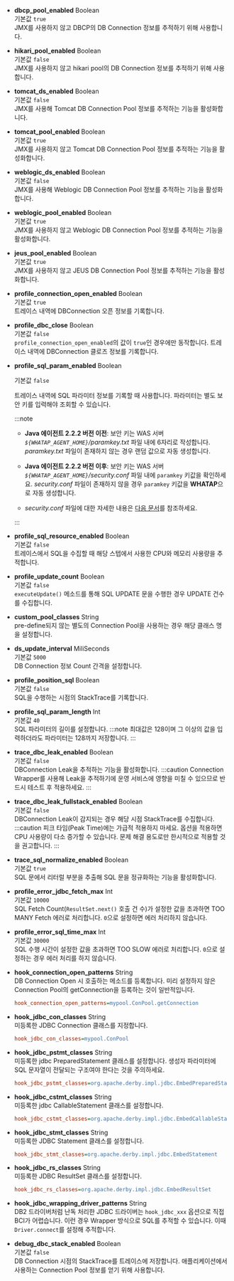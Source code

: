 * **dbcp_pool_enabled** <span class='type'>Boolean</span><br/>
기본값 `true`<br/>
JMX를 사용하지 않고 DBCP의 DB Connection 정보를 추적하기 위해 사용합니다.

* **hikari_pool_enabled** <span class='type'>Boolean</span><br/>
기본값 `false`<br/>
JMX를 사용하지 않고 hikari pool의 DB Connection 정보를 추적하기 위해 사용합니다.

* **tomcat_ds_enabled** <span class='type'>Boolean</span><br/>
기본값 `false`<br/>
JMX를 사용해 Tomcat DB Connection Pool 정보를 추적하는 기능을 활성화합니다.

* **tomcat_pool_enabled** <span class='type'>Boolean</span><br/>
기본값 `true`<br/>
JMX를 사용하지 않고 Tomcat DB Connection Pool 정보를 추적하는 기능을 활성화합니다.

* **weblogic_ds_enabled** <span class='type'>Boolean</span><br/>
기본값 `false`<br/>
JMX를 사용해 Weblogic DB Connection Pool 정보를 추적하는 기능을 활성화합니다.

* **weblogic_pool_enabled** <span class='type'>Boolean</span><br/>
기본값 `true`<br/>
JMX를 사용하지 않고 Weblogic DB Connection Pool 정보를 추적하는 기능을 활성화합니다.

* **jeus_pool_enabled** <span class='type'>Boolean</span><br/>
기본값 `true`<br/>
JMX를 사용하지 않고 JEUS DB Connection Pool 정보를 추적하는 기능을 활성화합니다.

* **profile_connection_open_enabled** <span class='type'>Boolean</span><br/>
기본값 `true`<br/>
트레이스 내역에 DBConnection 오픈 정보를 기록합니다.

* **profile_dbc_close** <span class='type'>Boolean</span><br/>
기본값 `false`<br/>
`profile_connection_open_enabled`의 값이 `true`인 경우에만 동작합니다. 트레이스 내역에 DBConnection 클로즈 정보를 기록합니다.

* **profile_sql_param_enabled** <span class='type'>Boolean</span>

  기본값 `false`

  트레이스 내역에 SQL 파라미터 정보를 기록할 때 사용합니다. 파라미터는 별도 보안 키를 입력해야 조회할 수 있습니다.
  
  :::note

  * **Java 에이전트 2.2.2 버전 이전**: 보안 키는 WAS 서버 *`${WHATAP_AGENT_HOME}`/paramkey.txt* 파일 내에 6자리로 작성합니다. *paramkey.txt* 파일이 존재하지 않는 경우 랜덤 값으로 자동 생성합니다.
  
  * **Java 에이전트 2.2.2 버전 이후**: 보안 키는 WAS 서버 *`${WHATAP_AGENT_HOME}`/security.conf* 파일 내에 `paramkey` 키값을 확인하세요. *security.conf* 파일이 존재하지 않을 경우 `paramkey` 키값을 **WHATAP**으로 자동 생성합니다.

  * *security.conf* 파일에 대한 자세한 내용은 [다음 문서](install-agent#agent-files)를 참조하세요.

  :::

* **profile_sql_resource_enabled** <span class='type'>Boolean</span><br/>
기본값 `false`<br/>
트레이스에서 SQL을 수집할 때 해당 스텝에서 사용한 CPU와 메모리 사용량을 추적합니다.

* **profile_update_count** <span class='type'>Boolean</span><br/>
기본값 `false`<br/>
`executeUpdate()` 메소드를 통해 SQL UPDATE 문을 수행한 경우 UPDATE 건수를 수집합니다.

* **custom_pool_classes** <span class='type'>String</span><br/>
pre-define되지 않는 별도의 Connection Pool을 사용하는 경우 해당 클래스 명을 설정합니다.

* **ds_update_interval** <span class='type'>MiliSeconds</span><br/>
기본값 `5000`<br/>
DB Connection 정보 Count 간격을 설정합니다.

* **profile_position_sql** <span class='type'>Boolean</span><br/>
기본값 `false`<br/>
SQL을 수행하는 시점의 StackTrace를 기록합니다.

* **profile_sql_param_length** <span class='type'>Int</span><br/>
기본값 `40`<br/>
SQL 파라미터의 길이를 설정합니다.
:::note
최대값은 128이며 그 이상의 값을 입력하더라도 파라미터는 128까지 저장합니다.
:::

* **trace_dbc_leak_enabled** <span class='type'>Boolean</span><br/>
기본값 `false`<br/>
DBConnection Leak을 추적하는 기능을 활성화합니다.
:::caution
Connection Wrapper를 사용해 Leak을 추적하기에 운영 서비스에 영향을 미칠 수 있으므로 반드시 테스트 후 적용하세요.
:::

* **trace_dbc_leak_fullstack_enabled** <span class='type'>Boolean</span><br/>
기본값 `false`<br/>
DBConnection Leak이 감지되는 경우 해당 시점 StackTrace를 수집합니다.
:::caution
피크 타임(Peak Time)에는 가급적 적용하지 마세요. 옵션을 적용하면 CPU 사용량이 다소 증가할 수 있습니다. 문제 해결 용도로만 한시적으로 적용할 것을 권고합니다.
:::

* **trace_sql_normalize_enabled** <span class='type'>Boolean</span><br/>
기본값 `true`<br/>
SQL 문에서 리터럴 부분을 추출해 SQL 문을 정규화하는 기능을 활성화합니다.

* **profile_error_jdbc_fetch_max** <span class='type'>Int</span><br/>
기본값 `10000`<br/>
SQL Fetch Count(`ResultSet.next()` 호출 건 수)가 설정한 값을 초과하면 TOO MANY Fetch 에러로 처리합니다. `0`으로 설정하면 에러 처리하지 않습니다.

* **profile_error_sql_time_max** <span class='type'>Int</span><br/>
기본값 `30000`<br/>
SQL 수행 시간이 설정한 값을 초과하면 TOO SLOW 에러로 처리합니다. `0`으로 설정하는 경우 에러 처리를 하지 않습니다.

* **hook_connection_open_patterns** <span class='type'>String</span><br/>
    DB Connection Open 시 호출하는 메소드를 등록합니다. 미리 설정하지 않은 Connection Pool의 getConnection을 등록하는 것이 일반적입니다.

    ```ini title='예시'
    hook_connection_open_patterns=mypool.ConPool.getConnection
    ```

* **hook_jdbc_con_classes** <span class='type'>String</span><br/>
    미등록한 JDBC Connection 클래스를 지정합니다.

    ```ini title='예시'
    hook_jdbc_con_classes=mypool.ConPool
    ```

* **hook_jdbc_pstmt_classes** <span class='type'>String</span><br/>
    미등록한 jdbc PreparedStatement 클래스를 설정합니다. 생성자 파라미터에 SQL 문자열이 전달되는 구조여야 한다는 것을 주의하세요.

    ```ini title='예시'
    hook_jdbc_pstmt_classes=org.apache.derby.impl.jdbc.EmbedPreparedStatement
    ```

* **hook_jdbc_cstmt_classes** <span class='type'>String</span><br/>
    미등록한 jdbc CallableStatement 클래스를 설정합니다.

    ```ini title='예시'
    hook_jdbc_cstmt_classes=org.apache.derby.impl.jdbc.EmbedCallableStatement
    ```

* **hook_jdbc_stmt_classes** <span class='type'>String</span><br/>
    미등록한 JDBC Statement 클래스를 설정합니다.

    ```ini title='예시'
    hook_jdbc_stmt_classes=org.apache.derby.impl.jdbc.EmbedStatement
    ```

* **hook_jdbc_rs_classes** <span class='type'>String</span><br/>
    미등록한 JDBC ResultSet 클래스를 설정합니다.

    ```ini title='예시'
    hook_jdbc_rs_classes=org.apache.derby.impl.jdbc.EmbedResultSet
    ```

* **hook_jdbc_wrapping_driver_patterns** <span class='type'>String</span><br/>
DB2 드라이버처럼 난독 처리한 JDBC 드라이버는 `hook_jdbc_xxx` 옵션으로 직접 BCI가 어렵습니다. 이런 경우 Wrapper 방식으로 SQL를 추적할 수 있습니다. 이때 `Driver.connect`를 설정해 추적합니다.

* **debug_dbc_stack_enabled** <span class='type'>Boolean</span><br/>
기본값 `false`<br/>
DB Connection 시점의 StackTrace를 트레이스에 저장합니다. 애플리케이션에서 사용하는 Connection Pool 정보를 얻기 위해 사용합니다.